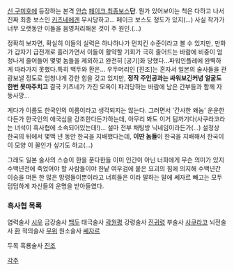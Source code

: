 [[신 구미호]]에 등장하는 본격 [[안습]] [[페이크 최종보스]]'''단'''. 뭔가 있어보이는 척은 다하고 나서 진짜 최종 보스인 [[키츠네]]에겐 무시당하고… 페이크 보스도 정도가 있지(…) 
사실 작가가 너무 오랫동안 이들을 음영처리해온 것이 주 원인.(...)

정확히 보자면, 확실히 이들의 실력은 하나하나가 먼치킨 수준이라고 볼 수 있지만, 만화가 갑자기 급전개로 흘러가면서 이들이 활약할 기회가 극히 줄어드는 바람에 비중이 엄청나게 줄어들어 몇몇 놈들을 제외하고 완전히 [공기]화 당했다...파워인플레에 완벽하게 따라가지 못했다.특히 백두와 환은…  우두머리인 [진조]는 혼자서 일본의 술사들을 관광보낼 정도로 엄청나게 강한 힘을 갖고 있지만, '''정작 주인공과는 싸워보긴커녕 얼굴도 한번 못마주치고''' 결국 키츠네가 가진 모옥이 파괴당하는 바람에 남은 간부들과 함께 자동사망...

게다가 이름도 한국인의 이름이라고 생각되지는 않는다. 그러면서 '간사한 왜놈' 운운한다든가 한국인의 애국심을 강조한다든가하는데, 아무리 봐도 이거 팀까기다(사쿠라코라는 녀석이 흑사협에 소속되어있는데!)... 설마 전부 채팅방 닉네임이라든가(...) 설정상 한국의 뒤에서 몇백 년 동안 한국을 지배했다는데, '''이딴 놈들'''이 한국을 지배해서 한국이 이 모양 이 꼴인가 싶기도 하고(...)

그래도 일본 술사의 스승이 한을 푼다한들 이미 인간이 아닌 너희에게 무슨 의미가 있지 수백년전에 죽었어야 할 사람들이야 한낱 여우검에 붙은 요괴의 힘에 의지해 수백년간 이승을 떠돈 한 많은 망령들이뿐이라고 너희들은 이라 말하는 말에 쎄자르 빼고는 모두 덤덤하게 자신들의 운명을 받아들였다.
=== 흑사협 목록 ===
염력술사 [[시우]]
금강술사 [[백두]]
태극술사 [[곽원평]]
강령술사 [[진귀령]]
부술사 [[사쿠라코]]
뇌전술사 [[환]]
적의술사 [[무위]]
원소술사 [[쎄자르]]

두목
흑룡술사 [[진조]]

[[각주]]

